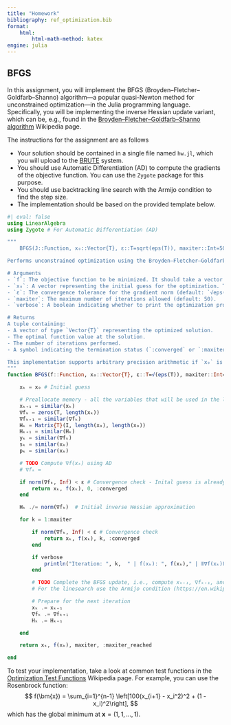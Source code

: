```yaml
---
title: "Homework"
bibliography: ref_optimization.bib
format:
    html:
        html-math-method: katex
engine: julia
---
```

## BFGS

In this assignment, you will implement the BFGS (Broyden–Fletcher–Goldfarb–Shanno) algorithm—a popular quasi-Newton method for unconstrained optimization—in the Julia programming language. Specifically, you will be implementing the inverse Hessian update variant, which can be, e.g., found in the [Broyden–Fletcher–Goldfarb–Shanno algorithm](https://en.wikipedia.org/wiki/Broyden–Fletcher–Goldfarb–Shanno_algorithm) Wikipedia page.

The instructions for the assignment are as follows

- Your solution should be contained in a single file named `hw.jl`, which you will upload to the [BRUTE](https://cw.fel.cvut.cz/brute) system.
- You should use Automatic Differentiation (AD) to compute the gradients of the objective function. You can use the `Zygote` package for this purpose.
- You should use backtracking line search with the Armijo condition to find the step size.
- The implementation should be based on the provided template below.

```julia
#| eval: false
using LinearAlgebra
using Zygote # For Automatic Differentiation (AD)

"""
    BFGS(J::Function, x₀::Vector{T}, ε::T=sqrt(eps(T)), maxiter::Int=50) where T <: AbstractFloat

Performs unconstrained optimization using the Broyden–Fletcher–Goldfarb–Shanno (BFGS) quasi-Newton method.

# Arguments
- `f`: The objective function to be minimized. It should take a vector `x` and return a scalar.
- `x₀`: A vector representing the initial guess for the optimization. The element type `T` must be a subtype of `AbstractFloat`.
- `ε`: The convergence tolerance for the gradient norm (default: `√eps(T)`, where `T` is the element type of `x₀`).
- `maxiter`: The maximum number of iterations allowed (default: 50).
- `verbose`: A boolean indicating whether to print the optimization progress (default: `false`).

# Returns
A tuple containing:
- A vector of type `Vector{T}` representing the optimized solution.
- The optimal function value at the solution.
- The number of iterations performed.
- A symbol indicating the termination status (`:converged` or `:maxiter_reached`)

This implementation supports arbitrary precision arithmetic if `x₀` is of a higher precision type (e.g., `BigFloat`).
"""
function BFGS(f::Function, x₀::Vector{T}, ε::T=√(eps(T)), maxiter::Int=50; verbose::Bool=false) where T <: AbstractFloat

    xₖ = x₀ # Initial guess

    # Preallocate memory - all the variables that will be used in the loop
    xₖ₊₁ = similar(xₖ)
    ∇fₖ = zeros(T, length(xₖ))
    ∇fₖ₊₁ = similar(∇fₖ)
    Hₖ = Matrix{T}(I, length(x₀), length(x₀)) 
    Hₖ₊₁ = similar(Hₖ)
    yₖ = similar(∇fₖ)
    sₖ = similar(xₖ)
    pₖ = similar(xₖ)

    # TODO Compute ∇f(xₖ) using AD
    # ∇fₖ =

    if norm(∇fₖ, Inf) < ε # Convergence check - Inital guess is already optimal
        return xₖ, f(xₖ), 0, :converged
    end

    Hₖ ./= norm(∇fₖ)  # Initial inverse Hessian approximation

    for k = 1:maxiter

        if norm(∇fₖ, Inf) < ε # Convergence check
            return xₖ, f(xₖ), k, :converged
        end

        if verbose
            println("Iteration: ", k,  " | f(xₖ): ", f(xₖ)," | ǁ∇f(xₖ)ǁ∞: ", norm(∇fₖ, Inf))
        end

        # TODO Complete the BFGS update, i.e., compute xₖ₊₁, ∇fₖ₊₁, and Hₖ₊₁
        # For the linesearch use the Armijo condition (https://en.wikipedia.org/wiki/Backtracking_line_search)

        # Prepare for the next iteration
        xₖ .= xₖ₊₁
        ∇fₖ .= ∇fₖ₊₁
        Hₖ .= Hₖ₊₁

    end

    return xₖ, f(xₖ), maxiter, :maxiter_reached

end
```

To test your implementation, take a look at common test functions in the [Optimization Test Functions](https://en.wikipedia.org/wiki/Test_functions_for_optimization) Wikipedia page. For example, you can use the Rosenbrock function:
$$
f(\bm{x}) = \sum_{i=1}^{n-1} \left[100(x_{i+1} - x_i^2)^2 + (1 - x_i)^2\right],
$$
which has the global minimum at $\bm{x} = (1, 1, \ldots, 1)$. 